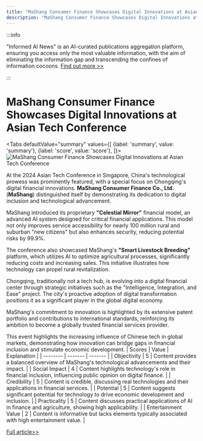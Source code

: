 ```yaml
---
title: "MaShang Consumer Finance Showcases Digital Innovations at Asian Tech Conference"
description: "MaShang Consumer Finance Showcases Digital Innovations at Asian Tech Conference"
---
```



:::info

"Informed AI News" is an AI-curated publications aggregation platform, ensuring you access only the most valuable information, with the aim of eliminating the information gap and transcending the confines of information cocoons.  [Find out more >>](/docs/guides)

:::

# MaShang Consumer Finance Showcases Digital Innovations at Asian Tech Conference


<Tabs
	defaultValue="summary"
	values={[
	{label: 'summary', value: 'summary'},
	{label: 'score', value: 'score'},
]}>
<TabItem value="summary">
<img
  src="https://image.informedainews.com/2024/06/06/Ar-msk-1717676016-0.jpg"
  alt="MaShang Consumer Finance Showcases Digital Innovations at Asian Tech Conference"
/>



At the 2024 Asian Tech Conference in Singapore, China's technological prowess was prominently featured, with a special focus on Chongqing's digital financial innovations. **MaShang Consumer Finance Co., Ltd.** (**MaShang**) distinguished itself by demonstrating its dedication to digital inclusion and technological advancement.

MaShang introduced its proprietary **"Celestial Mirror"** financial model, an advanced AI system designed for critical financial applications. This model not only improves service accessibility for nearly 100 million rural and suburban "new citizens" but also enhances security, reducing potential risks by 99.9%.

The conference also showcased MaShang's **"Smart Livestock Breeding"** platform, which utilizes AI to optimize agricultural processes, significantly reducing costs and increasing sales. This initiative illustrates how technology can propel rural revitalization.

Chongqing, traditionally not a tech hub, is evolving into a digital financial center through strategic initiatives such as the "Intelligence, Integration, and Ease" project. The city's proactive adoption of digital transformation positions it as a significant player in the global digital economy.

MaShang's commitment to innovation is highlighted by its extensive patent portfolio and contributions to international standards, reinforcing its ambition to become a globally trusted financial services provider.

This event highlights the increasing influence of Chinese tech in global markets, demonstrating how innovation can bridge gaps in financial inclusion and stimulate economic development.
</TabItem>
<TabItem value="score">
	| Scores     | Value   | Explanation |
	| -------- | ------- | ------- |
	| Objectivity  | 5    | Content provides a balanced overview of MaShang's technological advancements and their impact.    |
	| Social Impact | 4     | Content highlights technology's role in financial inclusion, influencing public opinion on digital finance.    |
	| Credibility    | 5    | Content is credible, discussing real technologies and their applications in financial services.    |
	| Potential    | 5    | Content suggests significant potential for technology to drive economic development and inclusion.    |
	| Practicality    | 5    | Content discusses practical applications of AI in finance and agriculture, showing high applicability.    |
	| Entertainment Value    | 2    | Content is informative but lacks elements typically associated with high entertainment value.    |
</TabItem>
</Tabs>

[Full article>>](https://www.mittrchina.com/news/detail/13377)
